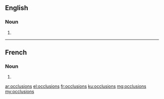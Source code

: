 ==English==

===Noun===
{{head|en|plural}}

# {{plural of|occlusion|lang=en}}

----

==French==

===Noun===
{{head|fr|plural}}

# {{plural of|occlusion|lang=fr}}

[[ar:occlusions]]
[[el:occlusions]]
[[fr:occlusions]]
[[ku:occlusions]]
[[mg:occlusions]]
[[my:occlusions]]
